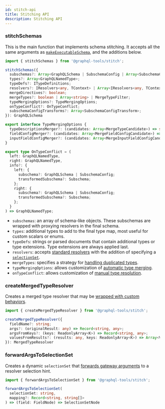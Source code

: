 ```yaml
---
id: stitch-api
title: Stitching API
description: Stitching API
---
```


### stitchSchemas

This is the main function that implements schema stitching. It accepts all the same arguments as [`makeExecutableSchema`](/docs/generate-schema/), and the additions below.

```ts
import { stitchSchemas } from '@graphql-tools/stitch';

stitchSchemas({
  subschemas?: Array<GraphQLSchema | SubschemaConfig | Array<SubschemaConfig>>;
  types?: Array<GraphQLNamedType>;
  typeDefs?: ITypeDefinitions;
  resolvers?: IResolvers<any, TContext> | Array<IResolvers<any, TContext>>;
  mergeDirectives?: boolean;
  mergeTypes?: boolean | Array<string> | MergeTypeFilter;
  typeMergingOptions?: TypeMergingOptions;
  onTypeConflict?: OnTypeConflict;
  subschemaConfigTransforms?: Array<SubschemaConfigTransform>;
}): GraphQLSchema

export interface TypeMergingOptions {
  typeDescriptionsMerger?: (candidates: Array<MergeTypeCandidate>) => string;
  fieldConfigMerger?: (candidates: Array<MergeFieldConfigCandidate>) => GraphQLFieldConfig<any, any>;
  inputFieldConfigMerger?: (candidates: Array<MergeInputFieldConfigCandidate>) => GraphQLInputFieldConfig;
}

export type OnTypeConflict = (
  left: GraphQLNamedType,
  right: GraphQLNamedType,
  info?: {
    left: {
      subschema?: GraphQLSchema | SubschemaConfig;
      transformedSubschema?: Subschema;
    };
    right: {
      subschema?: GraphQLSchema | SubschemaConfig;
      transformedSubschema?: Subschema;
    };
  }
) => GraphQLNamedType;
```

- `subschemas`: an array of schema-like objects. These subschemas are wrapped with proxying resolvers in the final schema.
- `types`: additional types to add to the final type map, most useful for custom scalars or enums.
- `typeDefs`: strings or parsed documents that contain additional types or type extensions. Type extensions are always applied last.
- `resolvers`: accepts [standard resolvers](/docs/resolvers/) with the addition of specifying a [`selectionSet`](/docs/stitch-schema-extensions#selectionset).
- `mergeTypes`: specifies a strategy for [handling duplicated types](/docs/stitch-combining-schemas#duplicate-types).
- `typeMergingOptions`: allows customization of [automatic type merging](/docs/stitch-combining-schemas#automatic-merge).
- `onTypeConflict`: allows customization of [manual type resolution](/docs/stitch-combining-schemas#manual-resolution).

### createMergedTypeResolver

Creates a merged type resolver that may be [wrapped with custom behaviors](/docs/stitch-type-merging#wrapped-resolvers).

```ts
import { createMergedTypeResolver } from '@graphql-tools/stitch';

createMergedTypeResolver({
  fieldName?: string;
  args?: (originalResult: any) => Record<string, any>;
  argsFromKeys?: (keys: ReadonlyArray<K>) => Record<string, any>;
  valuesFromResults?: (results: any, keys: ReadonlyArray<K>) => Array<V>;
}): MergedTypeResolver
```

### forwardArgsToSelectionSet

Creates a dynamic `selectionSet` that [forwards gateway arguments](/docs/stitch-schema-extensions#via-selectionset) to a resolver selection hint.

```ts
import { forwardArgsToSelectionSet } from '@graphql-tools/stitch';

forwardArgsToSelectionSet(
  selectionSet: string,
  mapping?: Record<string, string[]>
) => (field: FieldNode) => SelectionSetNode
```
